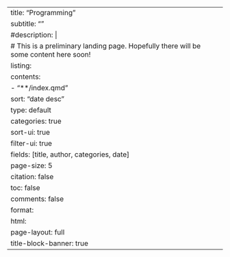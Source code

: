 ---
title: "Programming"
subtitle: ""
#description: |
#    This is a preliminary landing page. Hopefully there will be some content here soon!
listing:
  contents:
    - "**/index.qmd"
  sort: "date desc"
  type: default
  categories: true
  sort-ui: true
  filter-ui: true
  fields: [title, author, categories, date]
  page-size: 5
citation: false
toc: false
comments: false
format:
    html:
      page-layout: full
title-block-banner: true
---